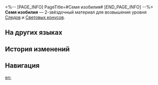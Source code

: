 <%-- [PAGE_INFO]
PageTitle=#Семя изобилия#
[END_PAGE_INFO] --%>
{{Предмет Инфобокс
|id          = 110171
|Изображение = Предмет Семя изобилия.png
|Тип         = Материал Следов
|Тип2        = Материал возвышения Светового конуса
|Инвентарь   = Материалы улучшения
|Редкость    = 2
|Эффект      = 
|Описание    = Семя благословения, посеянное Изобилием. Можно использовать для незначительного повышения уровня Следов персонажей {{Цвет|Выделенный|Изобилия}}.
|Источник1   = [[Чашелист (багровый): Бутон Изобилия (undefined)]]
|Источник2   = [[Неугасаемый пепел]]
|Источник3   = [[Универсальная машина для синтеза: Обмен материалов]]
}}
{{Описание|Те, кто соприкасается с ним, медленно исцеляются от своих ран и болезней.<br />Люди, которые молятся о благословении жизни, находясь в отчаянии, всегда получат ответ на свои молитвы.<br /><br />''«Вам будет даровано то, о чём вы просите».''}}
'''Семя изобилия''' — 2-звёздочный материал для возвышения уровня [[Следы|Следов]] и [[Световые конусы|Световых конусов]].

==На других языках==
{{На других языках
|en   = Seed of Abundance
|zhs  = 丰饶之种
|zht  = 豐饒之種
|ja   = 豊穣の種
|ko   = 풍요의 씨앗
|es   = Semilla de la abundancia
|fr   = Graine d'abondance
|ru   = Семя изобилия
|th   = Seed of Abundance
|vi   = Hạt Giống Trù Phú
|de   = Saat des Überflusses
|id   = Seed of Abundance
|pt   = Semente da Abundância
}}

==История изменений==
{{История изменений|3.5}}

==Навигация==
{{Материалы улучшения Навбокс}}

[[en:]]
